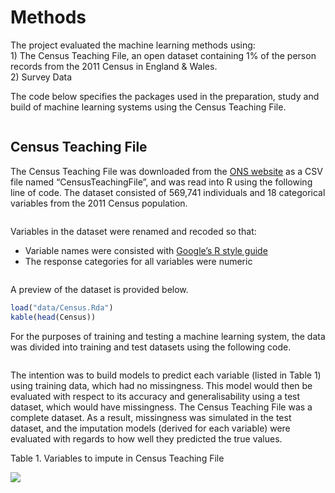 # Methods
The project evaluated the machine learning methods using:  
1) The Census Teaching File, an open dataset containing 1% of the person records from the 2011 Census in England & Wales.  
2) Survey Data

The code below specifies the packages used in the preparation, study and build of machine learning systems using the Census Teaching File.

```r
```

## Census Teaching File
The Census Teaching File was downloaded from the [ONS website](https://www.ons.gov.uk/census/2011census/2011censusdata/censusmicrodata/microdatateachingfile) as a CSV file named "CensusTeachingFile", and was read into R using the following line of code. The dataset consisted of 569,741 individuals and 18 categorical variables from the 2011 Census population.  
```r
```

Variables in the dataset were renamed and recoded so that:  
  
- Variable names were consisted with [Google's R style guide](https://google.github.io/styleguide/Rguide.xml)
- The response categories for all variables were numeric

```r
```

A preview of the dataset is provided below.

```r
load("data/Census.Rda")
kable(head(Census))
```

For the purposes of training and testing a machine learning system, the data was divided into training and test datasets using the following code.

```r
```

The intention was to build models to predict each variable (listed in Table 1) using training data, which had no missingness. This model would then be evaluated with respect to its accuracy and generalisability using a test dataset, which would have missingness. The Census Teaching File was a complete dataset. As a result, missingness was simulated in the test dataset, and the imputation models (derived for each variable) were evaluated with regards to how well they predicted the true values.

Table 1. Variables to impute in Census Teaching File

![](images/ImputableVariables.svg)

